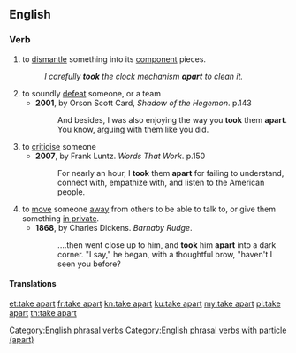 ==English==

===Verb===
{{head|en|verb|head=[[take]] [[apart]]}}

# to [[dismantle]] something into its [[component]] pieces.
#: ''I carefully '''took''' the clock mechanism '''apart''' to clean it.''
# to soundly [[defeat]] someone, or a team
#* '''2001''', by Orson Scott Card, ''Shadow of the Hegemon''. p.143
#*: And besides, I was also enjoying the way you '''took''' them '''apart'''. You know, arguing with them like you did.
# to [[criticise]] someone
#* '''2007''', by Frank Luntz. ''Words That Work''. p.150
#*: For nearly an hour, I '''took''' them '''apart''' for failing to understand, connect with, empathize with, and listen to the American people.
# to [[move]] someone [[away]] from others to be able to talk to, or give them something [[in private]].
#* '''1868''', by Charles Dickens. ''Barnaby Rudge''.
#*:....then went close up to him, and '''took''' him '''apart''' into a dark corner. "I say," he began, with a thoughtful brow, "haven't I seen you before?

====Translations====
{{trans-see|disassemble}}
{{trans-see|defeat}}
{{trans-see|criticise}}

[[Category:English phrasal verbs]]
[[Category:English phrasal verbs with particle (apart)]]

[[et:take apart]]
[[fr:take apart]]
[[kn:take apart]]
[[ku:take apart]]
[[my:take apart]]
[[pl:take apart]]
[[th:take apart]]